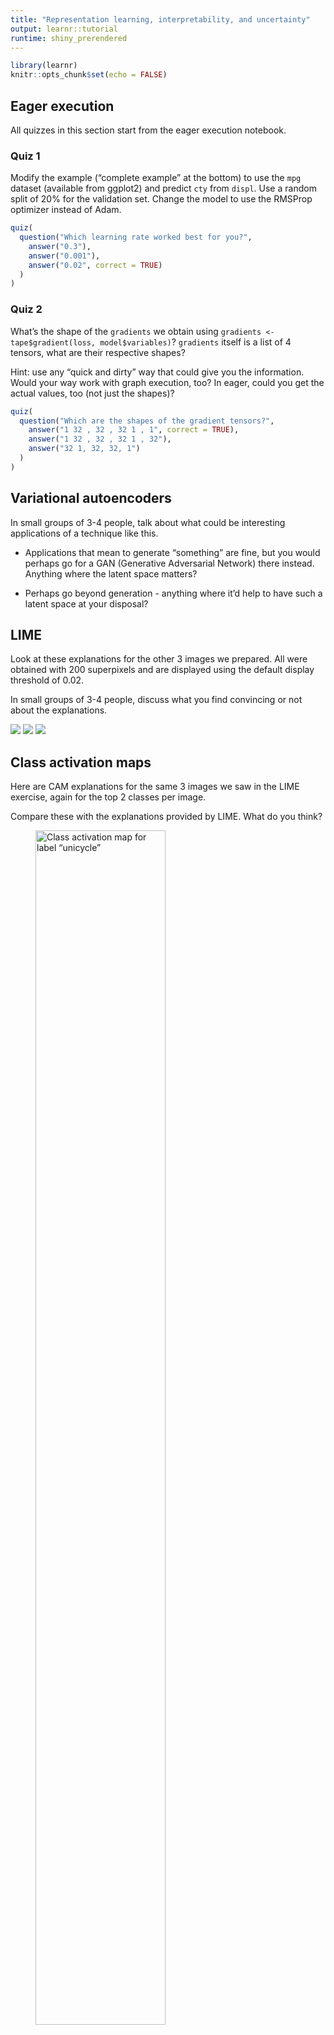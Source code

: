 ```yaml
---
title: "Representation learning, interpretability, and uncertainty"
output: learnr::tutorial
runtime: shiny_prerendered
---
```


```r
library(learnr)
knitr::opts_chunk$set(echo = FALSE)
```


## Eager execution 

All quizzes in this section start from the eager execution notebook.

### Quiz 1

Modify the example ("complete example" at the bottom) to use the `mpg` dataset (available from ggplot2) and predict `cty` from `displ`. Use a random split of 20% for the validation set. Change the model to use the RMSProp optimizer instead of Adam.


```r
quiz(
  question("Which learning rate worked best for you?",
    answer("0.3"),
    answer("0.001"),
    answer("0.02", correct = TRUE)
  )
)
```

### Quiz 2

What's the shape of the `gradients` we obtain using `gradients <- tape$gradient(loss, model$variables)`?
`gradients` itself is a list of 4 tensors, what are their respective shapes?

Hint: use any "quick and dirty" way that could give you the information. Would your way work with graph execution, too? In eager, could you get the actual values, too (not just the shapes)?

```r
quiz(
  question("Which are the shapes of the gradient tensors?",
    answer("1 32 , 32 , 32 1 , 1", correct = TRUE),
    answer("1 32 , 32 , 32 1 , 32"),
    answer("32 1, 32, 32, 1")
  )
)
```


## Variational autoencoders

In small groups of 3-4 people, talk about what could be interesting applications of a technique like this.

- Applications that mean to generate "something" are fine, but you would perhaps go for a GAN (Generative Adversarial Network) there instead. Anything where the latent space matters?

- Perhaps go beyond generation - anything where it'd help to have such a latent space at your disposal?

## LIME

Look at these explanations for the other 3 images we prepared. All were obtained with 200 superpixels and are displayed using the default display threshold of 0.02.

In small groups of 3-4 people, discuss what you find convincing or not about the explanations.


![](images/explanations_bicycle.png)
![](images/explanations_bellcote.png)
![](images/explanations_paddle.png)

## Class activation maps

Here are CAM explanations for the same 3 images we saw in the LIME exercise, again for the top 2 classes per image.

Compare these with the explanations provided by LIME. What do you think?

![Class activation map for label "unicycle"](images/cam_unicycle.png){width=70%}

![Class activation map for label "mountainbike"](images/cam_mtb.png){width=70%}

![Class activation map for label "bellcote"](images/cam_bellcote.png){width=70%}

![Class activation map for label "church"](images/cam_church.png){width=70%}

![Class activation map for label "paddle"](images/cam_paddle.png){width=70%}

![Class activation map for label "ski"](images/cam_ski.png){width=70%}


